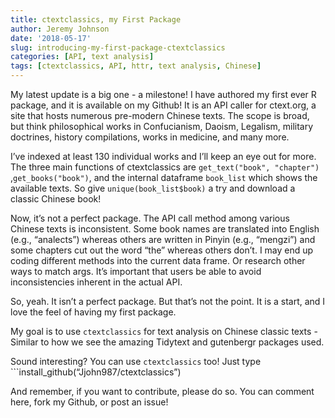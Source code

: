 ```yaml
---
title: ctextclassics, my First Package
author: Jeremy Johnson
date: '2018-05-17'
slug: introducing-my-first-package-ctextclassics
categories: [API, text analysis]
tags: [ctextclassics, API, httr, text analysis, Chinese]
---
```


My latest update is a big one - a milestone!  I have authored my first ever R package, and it is available on my Github! It is an API caller for ctext.org, a site that hosts numerous pre-modern Chinese texts. The scope is broad, but think philosophical works in Confucianism, Daoism, Legalism, military doctrines, history compilations, works in medicine, and many more.

I've indexed at least 130 individual works and I'll keep an eye out for more.  The three main functions of ctextclassics are ```get_text("book", "chapter")``` ,```get_books("book")```, and the internal dataframe ```book_list``` which shows the available texts. So give ```unique(book_list$book)``` a try and download a classic Chinese book!


Now, it's not a perfect package. The API call method among various Chinese texts is inconsistent. Some book names are translated into English (e.g., "analects") whereas others are written in Pinyin (e.g., "mengzi") and some chapters cut out the word "the" whereas others don't. I may end up coding different methods into the current data frame. Or research other ways to match args. It's important that users be able to avoid inconsistencies inherent in the actual API. 



So, yeah. It isn't a perfect package.  But that's not the point. It is a start, and I love the feel of having my first package. 


My goal is to use ```ctextclassics``` for text analysis on Chinese classic texts -  Similar to how we see the amazing Tidytext and gutenbergr packages used. 


Sound interesting? You can use ```ctextclassics``` too!  Just type ```install_github("Jjohn987/ctextclassics")

And remember, if you want to contribute, please do so.  You can comment here, fork my Github, or post an issue! 
